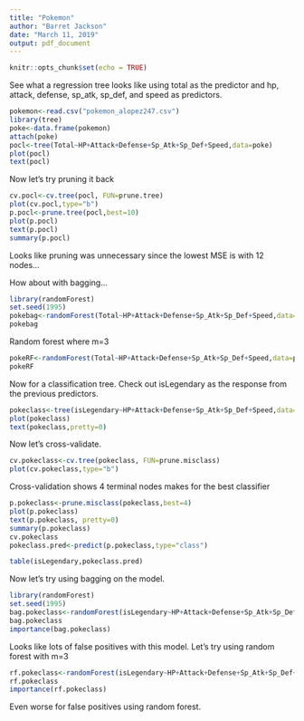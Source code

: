 ```yaml
---
title: "Pokemon"
author: "Barret Jackson"
date: "March 11, 2019"
output: pdf_document
---
```


```r
knitr::opts_chunk$set(echo = TRUE)
```
See what a regression tree looks like using total as the predictor and hp, attack, defense, sp_atk, sp_def, and speed as predictors.
```r
pokemon<-read.csv("pokemon_alopez247.csv")
library(tree)
poke<-data.frame(pokemon)
attach(poke)
pocl<-tree(Total~HP+Attack+Defense+Sp_Atk+Sp_Def+Speed,data=poke)
plot(pocl)
text(pocl)
```

Now let's try pruning it back

```r
cv.pocl<-cv.tree(pocl, FUN=prune.tree)
plot(cv.pocl,type="b")
p.pocl<-prune.tree(pocl,best=10)
plot(p.pocl)
text(p.pocl)
summary(p.pocl)
```

Looks like pruning was unnecessary since the lowest MSE is with 12 nodes...

How about with bagging...

```r
library(randomForest)
set.seed(1995)
pokebag<-randomForest(Total~HP+Attack+Defense+Sp_Atk+Sp_Def+Speed,data=poke,mtry=6,importance=FALSE)
pokebag
```
Random forest where m=3
```r
pokeRF<-randomForest(Total~HP+Attack+Defense+Sp_Atk+Sp_Def+Speed,data=poke,mtry=3,importance=TRUE)
pokeRF
```
Now for a classification tree. Check out isLegendary as the response from the previous predictors.

```r
pokeclass<-tree(isLegendary~HP+Attack+Defense+Sp_Atk+Sp_Def+Speed,data=poke)
plot(pokeclass)
text(pokeclass,pretty=0)
```

Now let's cross-validate.
```r
cv.pokeclass<-cv.tree(pokeclass, FUN=prune.misclass)
plot(cv.pokeclass,type="b")
```
Cross-validation shows 4 terminal nodes makes for the best classifier
```r
p.pokeclass<-prune.misclass(pokeclass,best=4)
plot(p.pokeclass)
text(p.pokeclass, pretty=0)
summary(p.pokeclass)
cv.pokeclass
pokeclass.pred<-predict(p.pokeclass,type="class")

table(isLegendary,pokeclass.pred)
```


Now let's try using bagging on the model.
```r
library(randomForest)
set.seed(1995)
bag.pokeclass<-randomForest(isLegendary~HP+Attack+Defense+Sp_Atk+Sp_Def+Speed,data=poke,mtry=6,importance=TRUE)
bag.pokeclass
importance(bag.pokeclass)
```

Looks like lots of false positives with this model. Let's try using random forest with m=3

```r
rf.pokeclass<-randomForest(isLegendary~HP+Attack+Defense+Sp_Atk+Sp_Def+Speed,data=poke,mtry=3,importance=TRUE)
rf.pokeclass
importance(rf.pokeclass)
```

Even worse for false positives using random forest.